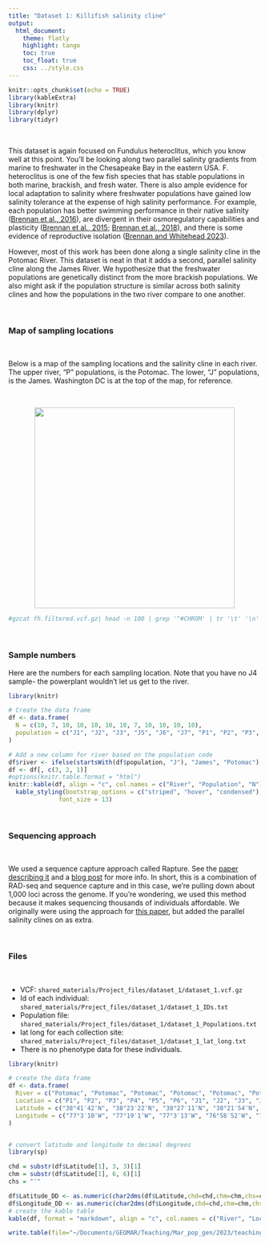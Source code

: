 ```yaml
---
title: "Dataset 1: Killifish salinity cline"
output:
  html_document:
    theme: flatly
    highlight: tango
    toc: true
    toc_float: true
    css: ../style.css
---
```


```r
knitr::opts_chunk$set(echo = TRUE)
library(kableExtra)
library(knitr)
library(dplyr)
library(tidyr)  
```

<br>

This dataset is again focused on Fundulus heteroclitus, which you know well at this point. You'll be looking along two parallel salinity gradients from marine to freshwater in the Chesapeake Bay in the eastern USA. F. heteroclitus is one of the few fish species that has stable populations in both marine, brackish, and fresh water. There is also ample evidence for local adaptation to salinity where freshwater populations have gained low salinity tolerance at the expense of high salinity performance. For example, each population has better swimming performance in their native salinity ([Brennan et al., 2016](https://doi.org/10.1016/j.cbpa.2016.02.006)), are divergent in their osmoregulatory capabilities and plasticity ([Brennan et al., 2015](https://doi.org/10.1242/jeb.110445); [Brennan et al., 2018](https://doi.org/10.1093/molbev/msy154)), and there is some evidence of reproductive isolation ([Brennan and Whitehead 2023](https://doi.org/10.1111/jeb.14159)).

However, most of this work has been done along a single salinity cline in the Potomac River. This dataset is neat in that it adds a second, parallel salinity cline along the James River. We hypothesize that the freshwater populations are genetically distinct from the more brackish populations. We also might ask if the population structure is similar across both salinity clines and how the populations in the two river compare to one another.

<br>

### Map of sampling locations

<br>

Below is a map of the sampling locations and the salinity cline in each river. The upper river, "P" populations, is the Potomac. The lower, "J" populations, is the James. Washington DC is at the top of the map, for reference. 

<br>

<center>
![](images/chesapeake_map_all_sites.png){width=400px}
</center>


```bash
#gzcat fh.filtered.vcf.gz| head -n 100 | grep '^#CHROM' | tr '\t' '\n' | sort > dataset_1_IDs.txt
```

<br>

### Sample numbers

Here are the numbers for each sampling location. Note that you have no J4 sample- the powerplant wouldn't let us get to the river.

```r
library(knitr)

# Create the data frame
df <- data.frame(
  N = c(10, 7, 10, 10, 10, 10, 10, 7, 10, 10, 10, 10),
  population = c("J1", "J2", "J3", "J5", "J6", "J7", "P1", "P2", "P3", "P4", "P5", "P6")
)

# Add a new column for river based on the population code
df$river <- ifelse(startsWith(df$population, "J"), "James", "Potomac")
df <- df[, c(3, 2, 1)]
#options(knitr.table.format = "html")
knitr::kable(df, align = "c", col.names = c("River", "Population", "N")) %>%
  kable_styling(bootstrap_options = c("striped", "hover", "condensed"), full_width = F,
              font_size = 13)

```

<br>

### Sequencing approach

<br>

We used a sequence capture approach called Rapture. See the [paper describing it](https://doi.org/10.1534/genetics.115.183665) and a [blog post](https://www.molecularecologist.com/2016/02/16/welcome-to-the-rapture/) for more info. In short, this is a combination of RAD-seq and sequence capture and in this case, we're pulling down about 1,000 loci across the genome. If you're wondering, we used this method because it makes sequencing thousands of individuals affordable. We originally were using the approach for [this paper](https://doi.org/10.1111/jeb.14159), but added the parallel salinity clines on as extra.

<br>

### Files

<br>

- VCF: `shared_materials/Project_files/dataset_1/dataset_1.vcf.gz`
- Id of each individual: `shared_materials/Project_files/dataset_1/dataset_1_IDs.txt`
- Population file: `shared_materials/Project_files/dataset_1/dataset_1_Populations.txt`
- lat long for each collection site: `shared_materials/Project_files/dataset_1/dataset_1_lat_long.txt`
- There is no phenotype data for these individuals.




```r
library(knitr)

# create the data frame
df <- data.frame(
  River = c("Potomac", "Potomac", "Potomac", "Potomac", "Potomac", "Potomac", "James", "James", "James", "James", "James", "James", "James"),
  Location = c("P1", "P2", "P3", "P4", "P5", "P6", "J1", "J2", "J3", "J4", "J5", "J6", "J7"),
  Latitude = c("38°41′42″N", "38°23′22″N", "38°27′11″N", "38°21′54″N", "38°13′31″N", "38°3′29″N", "37°19′41″N", "37°17′33″N", "37°10′37″N", "37°11′3″N", "37°0′23″N", "36°51′51″N", "36°54′18″N"),
  Longitude = c("77°3′10″W", "77°19′1″W", "77°3′13″W", "76°58′52″W", "76°37′39″W", "76°19′29″W", "77°15′44″W", "77°0′35″W", "76°48′21″W", "76°41′37″W", "76°36′12″W", "76°28′39″W", "76°05′46″W")
)


# convert latitude and longitude to decimal degrees
library(sp)

chd = substr(df$Latitude[1], 3, 3)[1]
chm = substr(df$Latitude[1], 6, 6)[1]
chs = "″"

df$Latitude_DD <- as.numeric(char2dms(df$Latitude,chd=chd,chm=chm,chs=chs))
df$Longitude_DD <- as.numeric(char2dms(df$Longitude,chd=chd,chm=chm,chs=chs))
# create the kable table
kable(df, format = "markdown", align = "c", col.names = c("River", "Location", "Latitude", "Longitude", "Latitude_DD", "Longitude_DD"))

write.table(file="~/Documents/GEOMAR/Teaching/Mar_pop_gen/2023/teaching/Dataset_1_lat_long.txt",df, row.names=F, quote=F)

```


